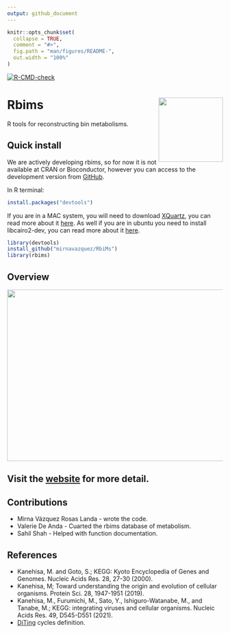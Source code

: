 ```yaml
---
output: github_document
---
```



<!-- README.md is generated from README.Rmd. Please edit that file -->

```r
knitr::opts_chunk$set(
  collapse = TRUE,
  comment = "#>",
  fig.path = "man/figures/README-",
  out.width = "100%"
)
```

  <!-- badges: start -->
  [![R-CMD-check](https://github.com/mirnavazquez/RbiMs/workflows/R-CMD-check/badge.svg)](https://github.com/mirnavazquez/RbiMs/actions)
  <!-- badges: end -->

# **Rbims**  <img src="man/figures/Logo-rRbiMs.png"  width="150" height="150" align="right" />

<!-- badges: start -->
<!-- badges: end -->

R tools for reconstructing bin metabolisms.

## Quick install

We are actively developing rbims, so for now it is not available at CRAN or Bioconductor, however you can access to the development version from [GitHub](https://github.com/mirnavazquez/RbiMs).

In R terminal:

``` r
install.packages("devtools")
```

If you are in a MAC system, you will need to download [XQuartz](https://www.xquartz.org/), you can read more about it [here](https://stackoverflow.com/questions/38952427/include-cairo-r-on-a-mac). As well if you are in ubuntu you need to install libcairo2-dev, you can read more about it [here](https://stackoverflow.com/questions/51940792/r-cairo-package-installation-failed-in-ubuntu-18-04).

``` r
library(devtools)
install_github("mirnavazquez/RbiMs")
library(rbims)
```

## Overview

<img src="man/figures/rRbiMs-3.png"  width="800" height="400" align="center" />

## Visit the [website](https://mirnavazquez.github.io/RbiMs/) for more detail. 

## Contributions

- Mirna Vázquez Rosas Landa - wrote the code. 
- Valerie De Anda - Cuarted the rbims database of metabolism. 
- Sahil Shah - Helped with function documentation.


##  References

* Kanehisa, M. and Goto, S.; KEGG: Kyoto Encyclopedia of Genes and Genomes. Nucleic Acids Res. 28, 27-30 (2000).
* Kanehisa, M; Toward understanding the origin and evolution of cellular organisms. Protein Sci. 28, 1947-1951 (2019).
* Kanehisa, M., Furumichi, M., Sato, Y., Ishiguro-Watanabe, M., and Tanabe, M.; KEGG: integrating viruses and cellular organisms. Nucleic Acids Res. 49, D545-D551 (2021).
* [DiTing](https://github.com/xuechunxu/DiTing) cycles definition.


